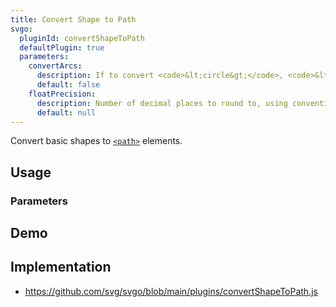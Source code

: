 ```yaml
---
title: Convert Shape to Path
svgo:
  pluginId: convertShapeToPath
  defaultPlugin: true
  parameters:
    convertArcs:
      description: If to convert <code>&lt;circle&gt;</code>, <code>&lt;ellipse&gt;</code>, and <code>&lt;rect&gt;</code> elements with rounded corners to paths.
      default: false
    floatPrecision:
      description: Number of decimal places to round to, using conventional rounding rules.
      default: null
---
```


Convert basic shapes to [`<path>`](https://developer.mozilla.org/docs/Web/SVG/Element/path) elements.

## Usage

<PluginUsage />

### Parameters

<PluginParams />

## Demo

<PluginDemo />

## Implementation

- https://github.com/svg/svgo/blob/main/plugins/convertShapeToPath.js
